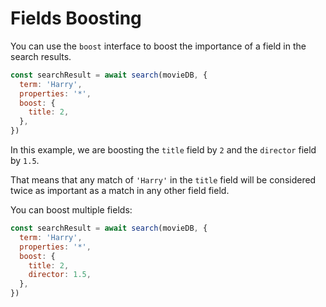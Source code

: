 # Fields Boosting

You can use the `boost` interface to boost the importance of a field in the search results.

```javascript
const searchResult = await search(movieDB, {
  term: 'Harry',
  properties: '*',
  boost: {
    title: 2,
  },
})
```

In this example, we are boosting the `title` field by `2` and the `director` field by `1.5`.

That means that any match of `'Harry'` in the `title` field will be considered twice as important as a match in any other field field.

You can boost multiple fields:

```javascript
const searchResult = await search(movieDB, {
  term: 'Harry',
  properties: '*',
  boost: {
    title: 2,
    director: 1.5,
  },
})
```
